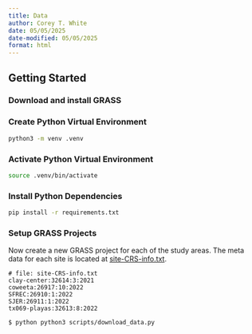 ```yaml
---
title: Data
author: Corey T. White
date: 05/05/2025
date-modified: 05/05/2025
format: html
---
```


## Getting Started

### Download and install GRASS

### Create Python Virtual Environment

```bash
python3 -m venv .venv
```

### Activate Python Virtual Environment

```bash
source .venv/bin/activate
```

### Install Python Dependencies

```bash
pip install -r requirements.txt

```

### Setup GRASS Projects

Now create a new GRASS project for each of the study areas. The meta data for each site is located at
[site-CRS-info.txt](../site-CRS-info.txt).

```plain
# file: site-CRS-info.txt
clay-center:32614:3:2021
coweeta:26917:10:2022
SFREC:26910:1:2022
SJER:26911:1:2022
tx069-playas:32613:8:2022
```


```bash
$ python python3 scripts/download_data.py
```
